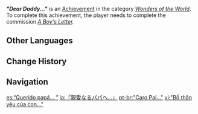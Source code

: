 {{Achievement Infobox
|id           = 84518
|order id     = 4042
|category     = Wonders of the World
|description  = Hear [[Timmie]]'s story.
|requirements = Complete ''[[A Boy's Letter]].''
|primogems    = 5
|tracking     = 
|hidden       = 1
|type         = Commission
}}
'''''"Dear Daddy..."''''' is an [[Achievement]] in the category ''[[Wonders of the World]]''. To complete this achievement, the player needs to complete the commission ''[[A Boy's Letter]].''
<!--
==Trivia==

==Video Guides==
{{EVT
|video1   = 
|caption1 = 
}}
-->
==Other Languages==
{{Other Languages
|en      = "Dear Daddy..."
|zhs     = 「您好，亲爱的爸爸…」
|zhs_rm  = "Nínhǎo, Qīn'ài de Bàba..."
|zht     = 「您好，親愛的爸爸…」
|zht_rm  = "Nínhǎo, Qīn'ài de Bàba..."
|zh_tl   = "Hello, Beloved Father..."
|ja      = 「親愛なるパパへ…」
|ja_rm   = "Shin'ai Naru Papa he..."
|ja_tl   = "To Beloved Daddy..."
|ko      = 「아빠, 안녕…」
|ko_tl   = "Hi, Daddy..."
|es      = “Querido papá... ”
|es_tl   = "Dear Daddy..."
|fr      = «&nbsp;Cher papa...&nbsp;»
|fr_tl   = "Dear Daddy..."
|ru      = «Привет, любимый папочка...»
|ru_tl   = "Hi, Beloved Daddy..."
|th      = "สวัสดี ปะป๊าที่รัก..."
|th_rm   = "Sawatdi Pa Pa Thirak..."
|th_tl   = "Hello, beloved papa..."
|vi      = "Bố thân yêu của con..."
|vi_tl   = "My beloved dad..."
|de      = „Lieber Papa,&nbsp;...“
|de_tl   = "Dear Daddy,&nbsp;..."
|id      = "Ayahku tersayang..."
|id_tl   = "My Dear Daddy..."
|pt      = "Caro Pai..."
|pt_tl   = "Dear Dad..."
|pt_note = "Pai" can mean both "father" or "dad".
|tr      = "Babacığım..."
|tr_tl   = "Dear Daddy..."
|it      = Caro papà...
|it_tl   = Dear dad...
}}

==Change History==
{{Change History|1.2}}
<!--
==References==
{{Reflist}}
-->
==Navigation==
{{Achievement Navbox|Wonders of the World|Commission}}

[[es:“Querido papá... ”]]
[[ja:「親愛なるパパへ…」]]
[[pt-br:"Caro Pai..."]]
[[vi:"Bố thân yêu của con..."]]